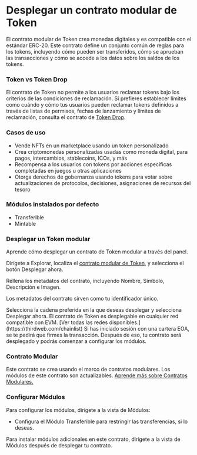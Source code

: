
# Desplegar un contrato modular de Token

El contrato modular de Token crea monedas digitales y es compatible con el estándar ERC-20. Este contrato define un conjunto común de reglas para los tokens, incluyendo cómo pueden ser transferidos, cómo se aprueban las transacciones y cómo se accede a los datos sobre los saldos de los tokens.

<ContractDeployCard contractName="Token Modular" href="https://thirdweb.com/thirdweb.eth/ERC20CoreInitializable?module=eyJwdWJsaXNoZXIiOiJkZXBsb3llci50aGlyZHdlYi5ldGgiLCJtb2R1bGVJZCI6Ik1pbnRhYmxlRVJDMjAifQ%3D%3D&module=eyJwdWJsaXNoZXIiOiJkZXBsb3llci50aGlyZHdlYi5ldGgiLCJtb2R1bGVJZCI6IlRyYW5zZmVyYWJsZUVSQzIwIn0%3D&displayName=Modular+Token" />

### Token vs Token Drop

El contrato de Token no permite a los usuarios reclamar tokens bajo los criterios de las condiciones de reclamación. Si prefieres establecer límites como cuándo y cómo tus usuarios pueden reclamar tokens definidos a través de listas de permisos, fechas de lanzamiento y límites de reclamación, consulta el contrato de [Token Drop](https://thirdweb.com/thirdweb.eth/ERC20CoreInitializable?module=eyJwdWJsaXNoZXIiOiJkZXBsb3llci50aGlyZHdlYi5ldGgiLCJtb2R1bGVJZCI6IkNsYWltYWJsZUVSQzIwIn0%3D&module=eyJwdWJsaXNoZXIiOiJkZXBsb3llci50aGlyZHdlYi5ldGgiLCJtb2R1bGVJZCI6IlRyYW5zZmVyYWJsZUVSQzIwIn0%3D&displayName=Modular+Token+Drop).

### Casos de uso

- Vende NFTs en un marketplace usando un token personalizado
- Crea criptomonedas personalizadas usadas como moneda digital, para pagos, intercambios, stablecoins, ICOs, y más
- Recompensa a los usuarios con tokens por acciones específicas completadas en juegos u otras aplicaciones
- Otorga derechos de gobernanza usando tokens para votar sobre actualizaciones de protocolos, decisiones, asignaciones de recursos del tesoro

### Módulos instalados por defecto

- Transferible
- Mintable

### Desplegar un Token modular
Aprende cómo desplegar un contrato de Token modular a través del panel. 

<Steps>

<Step title="Localizar el contrato">

Dirígete a Explorar, localiza el [contrato modular de Token](https://thirdweb.com/thirdweb.eth/ERC20CoreInitializable?module=eyJwdWJsaXNoZXIiOiJkZXBsb3llci50aGlyZHdlYi5ldGgiLCJtb2R1bGVJZCI6Ik1pbnRhYmxlRVJDMjAifQ%3D%3D&module=eyJwdWJsaXNoZXIiOiJkZXBsb3llci50aGlyZHdlYi5ldGgiLCJtb2R1bGVJZCI6IlRyYW5zZmVyYWJsZUVSQzIwIn0%3D&displayName=Modular+Token), y selecciona el botón Desplegar ahora.

<DocImage src={tokenStep1} alt="Captura de pantalla de la pantalla de despliegue del Token" />

</Step>

<Step title="Configurar los metadatos del contrato">
Rellena los metadatos del contrato, incluyendo Nombre, Símbolo, Descripción e Imagen.

Los metadatos del contrato sirven como tu identificador único.

<DocImage src={tokenStep2} alt="Captura de pantalla de la configuración de los metadatos del Token" />

</Step>

<Step title="Seleccionar la cadena">
Selecciona la cadena preferida en la que deseas desplegar y selecciona Desplegar ahora.

<DocImage src={tokenStep3} alt="Captura de pantalla de la pantalla de selección de la cadena del Token" />

<Callout variant="info" title="Cualquier red compatible con EVM">
	El contrato de Token es desplegable en cualquier red compatible con EVM. [Ver todas las redes disponibles.](https://thirdweb.com/chainlist) 
</Callout>
Si has iniciado sesión con una cartera EOA, se te pedirá que firmes la transacción. Después de eso, tu contrato será desplegado y podrás comenzar a configurar los módulos. 
</Step>

</Steps>

### Contrato Modular

Este contrato se crea usando el marco de contratos modulares. Los módulos de este contrato son actualizables. [Aprende más sobre Contratos Modulares.](https://portal.thirdweb.com/contracts/modular-contracts/overview)

### Configurar Módulos

Para configurar los módulos, dirígete a la vista de Módulos:

- Configura el Módulo Transferible para restringir las transferencias, si lo deseas.

<DocImage src={tokenTransferable} alt="Captura de pantalla del módulo ERC20 Transferible"/>

<Callout variant='info' title="Instalar Módulos">
	Para instalar módulos adicionales en este contrato, dirígete a la vista de Módulos después de desplegar tu contrato. 
</Callout>
